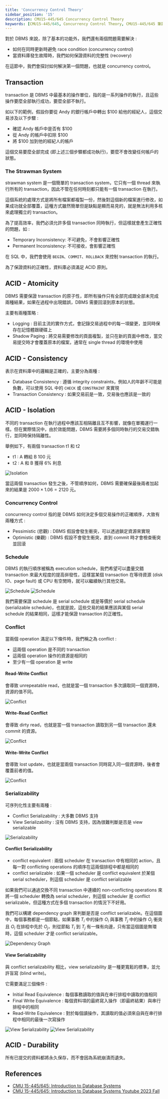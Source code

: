 ```yaml
---
title: 'Concurrency Control Theory'
sidebar_position: '15'
description: CMU15-445/645 Concurrency Control Theory
keywords: [CMU15-445/645, Concurrency Control Theory, CMU15-445/645 筆記]
---
```


<head>
  <title>CMU 15-445/645 Concurrency Control Theory</title>
</head>

對於 DBMS 來說，除了基本的功能外，我們還有兩個問題需要解決 :

- 如何在同時更新時避免 race condition (concurrency control)
- 當資料庫發生故障時，我們如何保證資料的完整性 (recovery)

在這節中，我們會探討如何解決第一個問題，也就是 concurrency control。

## Transaction

transaction 是 DBMS 中最基本的操作單位，指的是一系列操作的執行，且這些操作要麼全部執行成功，要麼全部不執行。

如以下的範例，假設你要從 Andy 的銀行帳戶中轉出 $100 給他的經紀人，這個交易涉及以下步驟 :

- 確認 Andy 帳戶中是否有 $100
- 從 Andy 的帳戶中扣除 $100
- 將 $100 加到他的經紀人的帳戶

這個交易要麼全部完成 (即上述三個步驟都成功執行)，要麼不會改變任何帳戶的狀態。

### The Strawman System

strawman system 是一個簡單的 transaction system，它只有一個 thread 來執行所有的 transaction，因此不管在任何時刻都只能有一個 transaction 在執行。

這個系統的處理方式是將所有檔案都複製一份，然後對這個新的檔案進行修改，如果成功就全部覆蓋，這種方式雖然簡單但是缺點是顯而易見的，就是無法利用多核來處理獨立的 transaction。

為了提高效率，我們必須允許多個 transaction 同時執行，但這樣就會產生正確性的問題，如 :

- Temporary Inconsistency: 不可避免，不會影響正確性
- Permanent Inconsistency: 不可接收，會影響正確性

在 SQL 中，我們會使用 `BEGIN`、`COMMIT`、`ROLLBACK` 來控制 transaction 的執行。

為了保證資料的正確性，資料庫必須滿足 ACID 原則。

## ACID - Atomicity

DBMS 需要保證 transaction 的原子性，即所有操作只有全部完成跟全部未完成兩種結果，如果在過程中出現錯誤，DBMS 需要回滾到原本的狀態。

主要有兩種策略 :

- Logging : 目前主流的實作方式，會記錄交易過程中的每一項變更，並同時保存在記憶體跟硬碟上
- Shadow Paging : 將交易需要修改的頁面複製，並只在新的頁面中修改，當交易提交時才會覆蓋原本的檔案，通常在 single thread 的環境中使用

## ACID - Consistency

表示在資料庫中的邏輯是正確的，主要分為兩種 :

- Database Consistency : 遵循 integrity constraints，例如人的年齡不可能是負數，可以使用 SQL 中的 `CHECK` 或 `CONSTRAINT` 來實現
- Transaction Consistency : 如果交易前是一致，交易後也應該是一致的

## ACID - Isolation

不同的 transaction 在執行過程中應該互相隔離且互不影響，就像在單獨運行一樣。但在實際情況中，由於效能問題，DBMS 需要將多個同時執行的交易交錯執行，並同時保持隔離性。

舉例如下，有兩個 transaction t1 和 t2

- t1 : A 轉給 B 100 元
- t2 : A 和 B 獲得 6% 利息

![Isolation](/img/cmu15-445/c15/image.png)

當這兩個 transaction 發生之後，不管順序如何，DBMS 需要確保最後兩者加起來的結果是 $2000 \times 1.06 = 2120$ 元。

### Concurrency Control

concurrency control 指的是 DBMS 如何決定多個交易操作的正確順序，大致有兩種方式 :

- Pessimistic (悲觀) : DBMS 假設會發生衝突，可以透過鎖定資源來實現
- Optimistic (樂觀) : DBMS 假設不會發生衝突，直到 commit 時才會檢查衝突並回滾

### Schedule

DBMS 的執行順序被稱為 execution schedule，我們希望可以盡量交錯 transaction 來最大程度的提高倂發性，這樣當某個 transaction 在等待資源 (disk IO、page fault) 或 CPU 有空閒時，就可以繼續執行其他交易。

![Schedule](/img/cmu15-445/c15/image-1.png)
![Schedule](/img/cmu15-445/c15/image-2.png)

我們需要保證 schedule 是 serial schedule 或是等價於 serial schedule (serializable schedule)，也就是說，這些交易的結果應該與某個 serial schedule 的結果相同，這樣才能保證 transaction 的正確性。

### Conflict

當兩個 operation 滿足以下條件時，我們稱之為 conflict :

- 這兩個 operation 是不同的 transaction
- 這兩個 operation 操作的資源是相同的
- 至少有一個 operation 是 write

#### Read-Write Conflict

會導致 unrepeatable read，也就是當一個 transaction 多次讀取同一個資源時，資源的值不同。

![Conflict](/img/cmu15-445/c15/image-3.png)

#### Write-Read Conflict

會導致 dirty read，也就是當一個 transaction 讀取到另一個 transaction 還未 commit 的資源。

![Conflict](/img/cmu15-445/c15/image-4.png)

#### Write-Write Conflict

會導致 lost update，也就是當兩個 transaction 同時寫入同一個資源時，後者會覆蓋前者的值。

![Conflict](/img/cmu15-445/c15/image-5.png)

### Serializability

可序列化性主要有兩種 :

- Conflict Serializability : 大多數 DBMS 支持
- View Serializability : 沒有 DBMS 支持，因為很難判斷是否是 view serializable

![Serializability](/img/cmu15-445/c15/image-7.png)

#### Conflict Serializability

- conflict equivalent : 兩個 scheduler 在 transaction 中有相同的 action，且每一對 conflicting operations 的順序在這兩個排程中都是相同的
- conflict serializable : 如果一個 scheduler 是 conflict equivalent 於某個 serial scheduler，則這個 scheduler 是 conflict serializable

如果我們可以通過交換不同 transaction 中連續的 non-conflicting operations 來將一個 scheduler 轉換為 serial scheduler，則這個 scheduler 是 conflict serializable，但這種方式在多個 transaction 的情況下不好用。

我們可以構建 dependency graph 來判斷是否是 conflict serializable。在這個圖中，每個事務都是一個節點，如果事務 $T_i$ 中的操作 $O_i$ 與事務 $T_j$ 中的操作 $O_j$ 衝突且 $O_i$ 在排程中先於 $O_j$，則從節點 $T_i$ 到 $T_j$ 有一條有向邊，只有當這個圖是無環時，這個 scheduler 才是 conflict serializable。

![Dependency Graph](/img/cmu15-445/c15/image-6.png)

#### View Serializability

與 conflict serializability 相比，view serializability 是一種更寬鬆的標準，並允許盲寫 (blind write)。

它需要滿足三個條件 :

- Initial Read Equivalence : 每個事務讀取的值與在串行排程中讀取的值相同
- Final Write Equivalence : 每個資料項的最終寫入操作（即最終結果）與串行排程中的相同
- Read-Write Equivalence : 對於每個讀操作，其讀取的值必須來自與在串行排程中相同的最後一次寫操作

![View Serializability](/img/cmu15-445/c15/image-8.png)
![View Serializability](/img/cmu15-445/c15/image-9.png)

## ACID - Durability

所有已提交的資料都將永久保存，而不會因為系統崩潰而遺失。

## References

- [CMU 15-445/645: Introduction to Database Systems](https://15445.courses.cs.cmu.edu/fall2023/)
- [CMU 15-445/645: Introduction to Database Systems Youtube 2023 Fall](https://www.youtube.com/watch?v=NJyisAkDJYI&list=PLSE8ODhjZXjbj8BMuIrRcacnQh20hmY9g&index=16)
